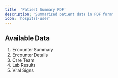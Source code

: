 ```yaml
---
title: 'Patient Summary PDF'
description: 'Summarized patient data in PDF form'
icon: 'hospital-user'
---
```


## Available Data

1. Encounter Summary
1. Encounter Details
1. Care Team
1. Lab Results
1. Vital Signs
